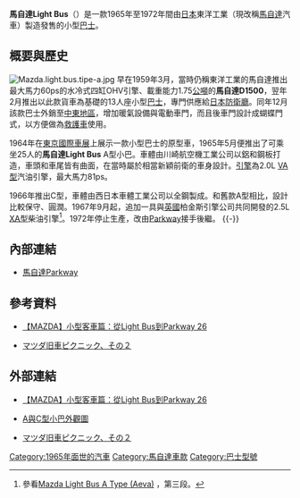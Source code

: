 {{noteTA
|T=zh-hans:马自达Light Bus;zh-hk:萬事得Light Bus;zh-tw:馬自達Light Bus;
|1=zh-hans:马自达;zh-hk:萬事得;zh-tw:馬自達;
}}

'''馬自達Light Bus'''（{{lang-ja|マツダ・ライトバス}}）是一款1965年至1972年間由[[日本|日本]]東洋工業（現改稱[[馬自達|馬自達]]汽車）製造發售的小型[[公共汽車|巴士]]。

== 概要與歷史 ==
[[File:Mazda.light.bus.tipe-a.jpg|thumb]]
早在1959年3月，當時仍稱東洋工業的馬自達推出最大馬力60ps的水冷式四缸OHV引擎、載重能力1.75[[公噸|公噸]]的'''馬自達D1500'''，翌年2月推出以此款貨車為基礎的13人座小型[[公共汽車|巴士]]，專門供應給[[日本|日本]][[防衛省|防衛廳]]。同年12月該款巴士外銷至[[中東地區|中東地區]]，增加暖氣設備與電動車門，而且後車門設計成蝴蝶門式，以方便做為[[救護車|救護車]]使用。

1964年在[[東京車展|東京國際車展]]上展示一款小型巴士的原型車，1965年5月便推出了可乘坐25人的'''馬自達Light Bus''' A型小巴。車體由川崎航空機工業公司以鋁和鋼板打造，車頭和車尾皆有曲面，在當時屬於相當新穎前衛的車身設計。[[發動機|引擎]]為2.0L [[馬自達OHV引擎列表#VA型|VA型]]汽油引擎，最大馬力81ps。

1966年推出C型，車體由西日本車體工業公司以全鋼製成。和舊款A型相比，設計比較保守、圓潤。1967年9月起，追加一具與[[英國|英國]]柏金斯引擎公司共同開發的2.5L [[馬自達柴油引擎#柏金斯引擎|XA型]]柴油引擎<ref>參看{{ja}}[http://www.asahi-net.or.jp/~ip3t-nksn/Pages/B-classic/Qrp502.htm Mazda Light Bus A Type (Aeva)] {{Wayback|url=http://www.asahi-net.or.jp/~ip3t-nksn/Pages/B-classic/Qrp502.htm |date=20210413153545 }}，第三段。</ref>。1972年停止生產，改由[[馬自達Parkway|Parkway]]接手後繼。
{{-}}

== 內部連結 ==
* [[馬自達Parkway|馬自達Parkway]]

== 參考資料 ==
* [https://web.archive.org/web/20131224153828/http://www.mazda.com.cn/brand/classic/classic_07.html 【MAZDA】小型客車篇：從Light Bus到Parkway 26]
* {{ja}}[http://az-1.chicappa.jp/tokubetu/436/436_1.html マツダ旧車ピクニック、その２] {{Wayback|url=http://az-1.chicappa.jp/tokubetu/436/436_1.html |date=20160304115515 }}
{{reflist}}

== 外部連結 ==
* [https://web.archive.org/web/20131224153828/http://www.mazda.com.cn/brand/classic/classic_07.html 【MAZDA】小型客車篇：從Light Bus到Parkway 26]
* {{ja}}[http://pds.exblog.jp/pds/1/200803/18/55/f0027355_2313585.jpg A與C型小巴外觀圖] {{Wayback|url=http://pds.exblog.jp/pds/1/200803/18/55/f0027355_2313585.jpg |date=20160304120325 }}
* {{ja}}[http://az-1.chicappa.jp/tokubetu/436/436_1.html マツダ旧車ピクニック、その２] {{Wayback|url=http://az-1.chicappa.jp/tokubetu/436/436_1.html |date=20160304115515 }}

{{car-stub}}

{{Mazda early}}

[[Category:1965年面世的汽車|Category:1965年面世的汽車]]
[[Category:馬自達車款|Category:馬自達車款]]
[[Category:巴士型號|Category:巴士型號]]